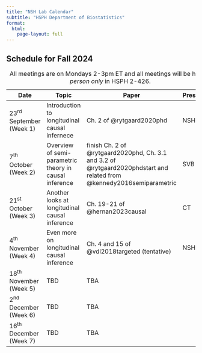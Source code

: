 ```yaml
---
title: "NSH Lab Calendar"
subtitle: "HSPH Department of Biostatistics"
format:
  html:
    page-layout: full
---
```


## Schedule for Fall 2024

| Date                      | Topic                  | Paper            | Presenter   |
|---------------------------|------------------------|------------------|-------------|
| 23^rd^ September (Week 1) | Introduction to longitudinal causal infernece | Ch. 2 of @rytgaard2020phd | NSH |
| 7^th^ October (Week 2)    | Overview of semi-parametric theory in causal inference | finish Ch. 2 of @rytgaard2020phd, Ch. 3.1 and 3.2 of @rytgaard2020phdstart and related from @kennedy2016semiparametric | SVB |
| 21^st^ October (Week 3)   | Another looks at longitudinal causal inference | Ch. 19-21 of @hernan2023causal | CT |
| 4^th^ November (Week 4)   | Even more on longitudinal causal inference | Ch. 4 and 15 of @vdl2018targeted (tentative) | NSH |
| 18^th^ November (Week 5)  | TBD | TBA |    |
| 2^nd^ December (Week 6)   | TBD | TBA |    |
| 16^th^ December (Week 7)  | TBD | TBA |    |

: All meetings are on Mondays 2-3pm ET and all meetings will be held *in person only* in HSPH 2-426.
